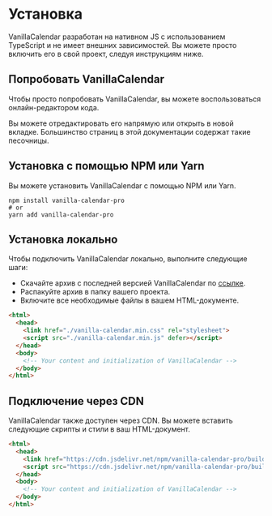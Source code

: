 # Установка

VanillaCalendar разработан на нативном JS с использованием TypeScript и не имеет внешних зависимостей. Вы можете просто включить его в свой проект, следуя инструкциям ниже.

## Попробовать VanillaCalendar

Чтобы просто попробовать VanillaCalendar, вы можете воспользоваться онлайн-редактором кода.

<Sandbox example="try-vanilla-calendar" />

Вы можете отредактировать его напрямую или открыть в новой вкладке. Большинство страниц в этой документации содержат такие песочницы.

## Установка с помощью NPM или Yarn

Вы можете установить VanillaCalendar с помощью NPM или Yarn.

```shell
npm install vanilla-calendar-pro
# or
yarn add vanilla-calendar-pro
```

## Установка локально

Чтобы подключить VanillaCalendar локально, выполните следующие шаги:

- Скачайте архив с последней версией VanillaCalendar по [ссылке](https://vanilla-calendar.com/vanilla-calendar.zip).
- Распакуйте архив в папку вашего проекта.
- Включите все необходимые файлы в вашем HTML-документе.

```html
<html>
  <head>
    <link href="./vanilla-calendar.min.css" rel="stylesheet">
    <script src="./vanilla-calendar.min.js" defer></script>
  </head>
  <body>
    <!-- Your content and initialization of VanillaCalendar -->
  </body>
</html>
```

## Подключение через CDN

VanillaCalendar также доступен через CDN. Вы можете вставить следующие скрипты и стили в ваш HTML-документ.

```html
<html>
  <head>
    <link href="https://cdn.jsdelivr.net/npm/vanilla-calendar-pro/build/vanilla-calendar.min.css" rel="stylesheet">
    <script src="https://cdn.jsdelivr.net/npm/vanilla-calendar-pro/build/vanilla-calendar.min.js" defer></script>
  </head>
  <body>
    <!-- Your content and initialization of VanillaCalendar -->
  </body>
</html>
```
